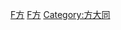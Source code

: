 {{Category explanation|由[[方大同|方大同]]錄製的音樂專輯}}

[[Category:香港音樂專輯|F方]]
[[Category:各演出者音樂專輯|F方]]
[[Category:方大同|Category:方大同]]